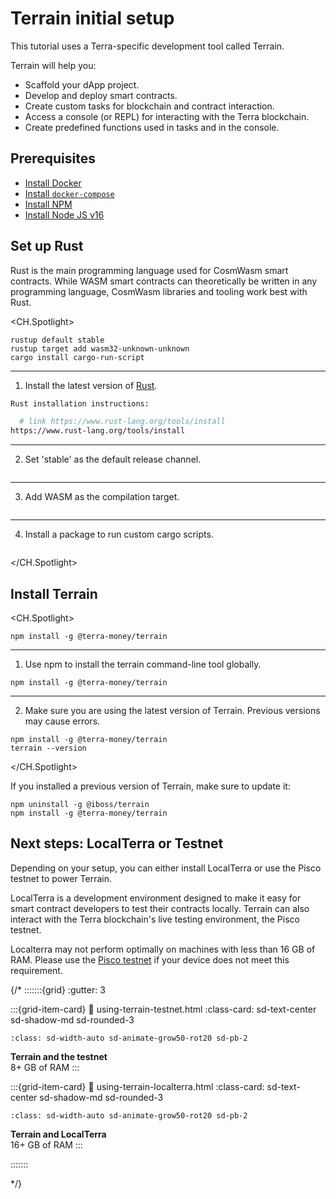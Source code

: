 
# Terrain initial setup

This tutorial uses a Terra-specific development tool called Terrain.

Terrain will help you:

- Scaffold your dApp project.
- Develop and deploy smart contracts.
- Create custom tasks for blockchain and contract interaction.
- Access a console (or REPL) for interacting with the Terra blockchain.
- Create predefined functions used in tasks and in the console.

## Prerequisites

- [Install Docker](https://www.docker.com/)
- [Install `docker-compose`](https://github.com/docker/compose)
- [Install NPM](https://www.npmjs.com/)
- [Install Node JS v16](https://nodejs.org/download/release/latest-v16.x/)


## Set up Rust

Rust is the main programming language used for CosmWasm smart contracts. While WASM smart contracts can theoretically be written in any programming language, CosmWasm libraries and tooling work best with Rust.

<CH.Spotlight>

```shellscript rust-set-up
rustup default stable
rustup target add wasm32-unknown-unknown
cargo install cargo-run-script
```
---

1. Install the latest version of [Rust](https://www.rust-lang.org/tools/install).

```bash install-rust
Rust installation instructions:

  # link https://www.rust-lang.org/tools/install
https://www.rust-lang.org/tools/install
```

---

2. Set 'stable' as the default release channel.

```shellscript rust-set-up focus=1

```

---

3. Add WASM as the compilation target.

```shellscript rust-set-up focus=2

```

---

4. Install a package to run custom cargo scripts.


```shellscript rust-set-up focus=3

```



</CH.Spotlight>

## Install Terrain

<CH.Spotlight>

```shellscript install-terrain
npm install -g @terra-money/terrain
```
---

1. Use npm to install the terrain command-line tool globally.

```shellscript install-terrain
npm install -g @terra-money/terrain
```

---

2. Make sure you are using the latest version of Terrain. Previous versions may cause errors. 

```shellscript install-terrain focus=2
npm install -g @terra-money/terrain
terrain --version
```

</CH.Spotlight>

<Admonition type="info" title="Terrain versions">

If you installed a previous version of Terrain, make sure to update it: 

```
npm uninstall -g @iboss/terrain
npm install -g @terra-money/terrain
```

</Admonition>


## Next steps: LocalTerra or Testnet

Depending on your setup, you can either install LocalTerra or use the Pisco testnet to power Terrain.

LocalTerra is a development environment designed to make it easy for smart contract developers to test their contracts locally. Terrain can also interact with the Terra blockchain's live testing environment, the Pisco testnet.

<Admonition type="caution">

Localterra may not perform optimally on machines with less than 16 GB of RAM. Please use the [Pisco testnet](./using-terrain-testnet.mdx) if your device does not meet this requirement.

</Admonition>

{/*
:::::::{grid}
:gutter: 3

:::{grid-item-card}
:link: using-terrain-testnet.html
:class-card: sd-text-center sd-shadow-md sd-rounded-3

```{image} /img/icon_node.svg
:class: sd-width-auto sd-animate-grow50-rot20 sd-pb-2
```

**Terrain and the testnet**  
8+ GB of RAM
:::

:::{grid-item-card}
:link: using-terrain-localterra.html
:class-card: sd-text-center sd-shadow-md sd-rounded-3

```{image} /img/LocalTerra.svg
:class: sd-width-auto sd-animate-grow50-rot20 sd-pb-2
```

**Terrain and LocalTerra**  
16+ GB of RAM
:::

:::::::

*/}
